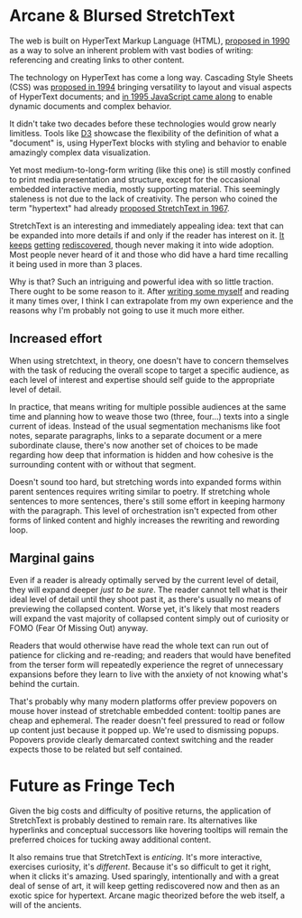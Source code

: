 
# Arcane & Blursed StretchText

The web is built on HyperText Markup Language (HTML), [proposed in 1990][html]
as a way to solve an inherent problem with vast bodies of writing: referencing
and creating links to other content.

[html]: https://www.w3.org/History/1989/proposal.html

The technology on HyperText has come a long way. Cascading Style Sheets (CSS)
was [proposed in 1994][css] bringing versatility to layout and visual aspects of
HyperText documents; and [in 1995 JavaScript came along][js] to enable dynamic
documents and complex behavior.

[css]: https://www.w3.org/People/howcome/p/cascade.html
[js]: https://web.archive.org/web/20070916144913/https://wp.netscape.com/newsref/pr/newsrelease67.html

It didn't take two decades before these technologies would grow nearly
limitless. Tools like [D3][] showcase the flexibility of the definition of what
a "document" is, using HyperText blocks with styling and behavior to enable
amazingly complex data visualization.

[D3]: https://d3js.org

Yet most medium-to-long-form writing (like this one) is still mostly confined to
print media presentation and structure, except for the occasional embedded
interactive media, mostly supporting material. This seemingly staleness is not
due to the lack of creativity. The person who coined the term "hypertext" had
already [proposed StretchText in 1967][stretchtext].

[stretchtext]: https://xanadu.com/XUarchive/htn8.tif

StretchText is an interesting and immediately appealing idea: text that can be
expanded into more details if and only if the reader has interest on it.
[It][st1] [keeps][st2] [getting][st3] [rediscovered][st4], though never making
it into wide adoption. Most people never heard of it and those who did have a
hard time recalling it being used in more than 3 places.

[st1]: https://web.archive.org/web/20110305060430/https://www.telescopictext.org/text/KPx0nlXlKTciC
[st2]: https://web.archive.org/web/20130810011821/https://github.com/cantino/expando
[st3]: https://web.archive.org/web/20170408235800/http://stretchtext.tiddlyspot.com/
[st4]: https://web.archive.org/web/20220817154515/https://ncase.me/nutshell/

Why is that? Such an intriguing and powerful idea with so little traction. There
ought to be some reason to it. After [writing some myself][life] and reading it
many times over, I think I can extrapolate from my own experience and the
reasons why I'm probably not going to use it much more either.

[life]: /words/life

## Increased effort

When using stretchtext, in theory, one doesn't have to concern themselves with
the task of reducing the overall scope to target a specific audience, as each
level of interest and expertise should self guide to the appropriate level of
detail.

In practice, that means writing for multiple possible audiences at the same time
and planning how to weave those two (three, four...) texts into a single current
of ideas. Instead of the usual segmentation mechanisms like foot notes, separate
paragraphs, links to a separate document or a mere subordinate clause, there's
now another set of choices to be made regarding how deep that information is
hidden and how cohesive is the surrounding content with or without that segment.

Doesn't sound too hard, but stretching words into expanded forms within parent
sentences requires writing similar to poetry. If stretching whole sentences to
more sentences, there's still some effort in keeping harmony with the paragraph.
This level of orchestration isn't expected from other forms of linked content
and highly increases the rewriting and rewording loop.

## Marginal gains

Even if a reader is already optimally served by the current level of detail,
they will expand deeper _just to be sure_. The reader cannot tell what is their
ideal level of detail until they shoot past it, as there's usually no means of
previewing the collapsed content. Worse yet, it's likely that most readers will
expand the vast majority of collapsed content simply out of curiosity or
<StretchText wrap="FOMO">FOMO (Fear Of Missing Out)</StretchText> anyway.

Readers that would otherwise have read the whole text can run out of patience
for clicking and re-reading; and readers that would have benefited from the
terser form will repeatedly experience the regret of unnecessary expansions
before they learn to live with the anxiety of not knowing what's behind the
curtain.

That's probably why many modern platforms offer preview popovers on mouse hover
instead of stretchable embedded content: tooltip panes are cheap and ephemeral.
The reader doesn't feel pressured to read or follow up content just because it
popped up. We're used to dismissing popups. Popovers provide clearly demarcated
context switching and the reader expects those to be related but self contained.

# Future as Fringe Tech

Given the big costs and difficulty of positive returns, the application of
StretchText is probably destined to remain rare. Its alternatives like
hyperlinks and conceptual successors like hovering tooltips will remain the
preferred choices for tucking away additional content.

It also remains true that StretchText is _enticing_. It's more interactive,
exercises curiosity, it's _different_. Because it's so difficult to get it
right, when it clicks it's amazing. Used sparingly, intentionally and with a
great deal of sense of art, it will keep getting rediscovered now and then as an
exotic spice for hypertext. Arcane magic theorized before the web itself, a will
of the ancients.
